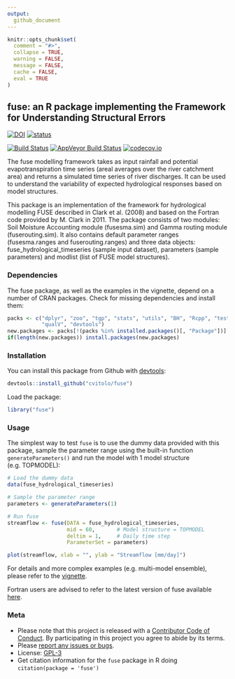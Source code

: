 ```yaml
---
output:
  github_document
---
```

```r
knitr::opts_chunk$set(
  comment = "#>",
  collapse = TRUE,
  warning = FALSE,
  message = FALSE,
  cache = FALSE,
  eval = TRUE
)
```

<!-- Edit the README.Rmd only!!! The README.md is generated automatically from README.Rmd. -->

## fuse: an R package implementing the Framework for Understanding Structural Errors

[![DOI](https://zenodo.org/badge/doi/10.5281/zenodo.14005.svg)](http://dx.doi.org/10.5281/zenodo.14005)
[![status](http://joss.theoj.org/papers/392a55daada04a86f95eaa8da134a28d/status.svg)](http://joss.theoj.org/papers/392a55daada04a86f95eaa8da134a28d)

[![Build Status](https://travis-ci.org/cvitolo/fuse.svg)](https://travis-ci.org/cvitolo/fuse.svg?branch=master)
[![AppVeyor Build Status](https://ci.appveyor.com/api/projects/status/github/cvitolo/fuse?branch=master&svg=true)](https://ci.appveyor.com/project/cvitolo/fuse)
[![codecov.io](https://codecov.io/github/cvitolo/fuse/coverage.svg?branch=master)](https://codecov.io/github/cvitolo/fuse?branch=master)

The fuse modelling framework takes as input rainfall and potential evapotranspiration time series (areal averages over the river catchment area) and returns a simulated time series of river discharges. It can be used to understand the variability of expected hydrological responses based on model structures. 

This package is an implementation of the framework for hydrological modelling FUSE described in Clark et al. (2008) and based on the Fortran code provided by M. Clark in 2011. The package consists of two modules: Soil Moisture Accounting module (fusesma.sim) and Gamma routing module (fuserouting.sim). It also contains default parameter ranges (fusesma.ranges and fuserouting.ranges) and three data objects: fuse_hydrological_timeseries (sample input dataset), parameters (sample parameters) and modlist (list of FUSE model structures).

### Dependencies
The fuse package, as well as the examples in the vignette, depend on a number of CRAN packages. Check for missing dependencies and install them:

```r
packs <- c("dplyr", "zoo", "tgp", "stats", "utils", "BH", "Rcpp", "testthat",
           "qualV", "devtools")
new.packages <- packs[!(packs %in% installed.packages()[, "Package"])]
if(length(new.packages)) install.packages(new.packages)
```

### Installation
You can install this package from Github with [devtools](https://github.com/hadley/devtools):
```r
devtools::install_github("cvitolo/fuse")
```

Load the package:
```r
library("fuse")
```

### Usage
The simplest way to test `fuse` is to use the dummy data provided with this package, sample the parameter range using the built-in function `generateParameters()` and run the model with 1 model structure (e.g. TOPMODEL):
```r
# Load the dummy data
data(fuse_hydrological_timeseries)

# Sample the parameter range
parameters <- generateParameters(1)

# Run fuse 
streamflow <- fuse(DATA = fuse_hydrological_timeseries, 
                   mid = 60,       # Model structure = TOPMODEL
                   deltim = 1,     # Daily time step
                   ParameterSet = parameters)

plot(streamflow, xlab = "", ylab = "Streamflow [mm/day]")
```

For details and more complex examples (e.g. multi-model ensemble), please refer to the [vignette](vignettes/fuse_vignette.Rmd). 

Fortran users are advised to refer to the latest version of fuse available [here](https://github.com/naddor/fuse).

### Meta

* Please note that this project is released with a [Contributor Code of Conduct](CONDUCT.md). By participating in this project you agree to abide by its terms.
* Please [report any issues or bugs](https://github.com/cvitolo/fuse/issues).
* License: [GPL-3](https://opensource.org/licenses/GPL-3.0)
* Get citation information for the `fuse` package in R doing `citation(package = 'fuse')`

